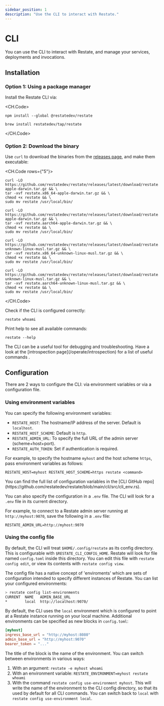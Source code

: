 ```yaml
---
sidebar_position: 1
description: "Use the CLI to interact with Restate."
---
```



# CLI

You can use the CLI to interact with Restate, and manage your services, deployments and invocations.

## Installation

### Option 1: Using a package manager

Install the Restate CLI via:

<CH.Code>

```shell npm
npm install --global @restatedev/restate
```

```shell Homebrew
brew install restatedev/tap/restate
```

</CH.Code>

### Option 2: Download the binary

Use `curl` to download the binaries from the [releases page](https://github.com/restatedev/restate/releases/latest), and make them executable:

<CH.Code rows={"5"}>

```shell MacOS-x64
curl -LO https://github.com/restatedev/restate/releases/latest/download/restate.x86_64-apple-darwin.tar.gz && \
tar -xvf restate.x86_64-apple-darwin.tar.gz && \
chmod +x restate && \
sudo mv restate /usr/local/bin/
```

```shell MacOS-arm64
curl -LO https://github.com/restatedev/restate/releases/latest/download/restate.aarch64-apple-darwin.tar.gz && \
tar -xvf restate.aarch64-apple-darwin.tar.gz && \
chmod +x restate && \
sudo mv restate /usr/local/bin/
```

```shell Linux-x64
curl -LO https://github.com/restatedev/restate/releases/latest/download/restate.x86_64-unknown-linux-musl.tar.gz && \
tar -xvf restate.x86_64-unknown-linux-musl.tar.gz && \
chmod +x restate && \
sudo mv restate /usr/local/bin/
```

```shell Linux-arm64
curl -LO https://github.com/restatedev/restate/releases/latest/download/restate.aarch64-unknown-linux-musl.tar.gz && \
tar -xvf restate.aarch64-unknown-linux-musl.tar.gz && \
chmod +x restate && \
sudo mv restate /usr/local/bin/
```

</CH.Code>

Check if the CLI is configured correctly:

```shell
restate whoami
```

Print help to see all available commands:

```shell
restate --help
```

<Admonition type="tip">
    The CLI can be a useful tool for debugging and troubleshooting.
    Have a look at the [introspection page](/operate/introspection) for a list of useful commands .
</Admonition>

## Configuration

There are 2 ways to configure the CLI: via environment variables or via a configuration file.

### Using environment variables

You can specify the following environment variables:

- `RESTATE_HOST`: The hostname/IP address of the server. Default is `localhost`.
- `RESTATE_HOST_SCHEME`: Default is `http`.
- `RESTATE_ADMIN_URL`: To specify the full URL of the admin server (scheme+host+port).
- `RESTATE_AUTH_TOKEN`: Set if authentication is required.

For example, to specify the hostname `myhost` and the host scheme `https`, pass environment variables as follows:

```shell
RESTATE_HOST=myhost RESTATE_HOST_SCHEME=https restate <command>
```

<Admonition type="info" title="All CLI configuration variables">
You can find the full list of configuration variables in the [CLI GitHub repo](https://github.com/restatedev/restate/blob/main/cli/src/cli_env.rs).
</Admonition>

You can also specify the configuration in a `.env` file. The CLI will look for a `.env` file in its current directory.

For example, to connect to a Restate admin server running at `http://myhost:9070`, save the following in a `.env` file:

```shell .env
RESTATE_ADMIN_URL=http://myhost:9070
```

### Using the config file

By default, the CLI will treat `$HOME/.config/restate` as its config directory.
This is configurable with `$RESTATE_CLI_CONFIG_HOME`. Restate will look for file
named `config.toml` inside this directory. You can edit this file with
`restate config edit`, or view its contents with `restate config view`.

The config file has a native concept of 'enviroments' which are sets of
configuration intended to specify different instances of Restate. You can
list your configured environments:

```bash
> restate config list-environments
CURRENT  NAME   ADMIN_BASE_URL
*        local  http://localhost:9070/
```

By default, the CLI uses the `local` environment which is configured to point
at a Restate instance running on your local machine. Additional environments
can be specified as new blocks in `config.toml`:

```toml config.toml
[myhost]
ingress_base_url = "http://myhost:8080"
admin_base_url = "http://myhost:9070"
bearer_token = "..."
```

The title of the block is the name of the environment. You can switch
between environments in various ways:

1. With an argument: `restate -e myhost whoami`
2. With an environment variable: `RESTATE_ENVIRONMENT=myhost restate whoami`
3. With the command `restate config use-environment myhost`. This will write
   the name of the environment to the CLI config directory, so that its used by
   default for all CLI commands. You can switch back to `local` with
   `restate config use-environment local`.
